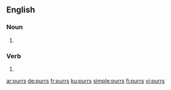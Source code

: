 ==English==

===Noun===
{{head|en|plural}}

# {{plural of|purr|lang=en}}

===Verb===
{{head|en|verb form}}

# {{en-third-person singular of|purr}}

[[ar:purrs]]
[[de:purrs]]
[[fr:purrs]]
[[ku:purrs]]
[[simple:purrs]]
[[fi:purrs]]
[[vi:purrs]]